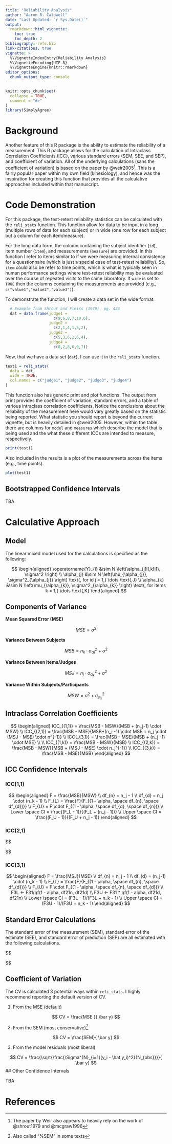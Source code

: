 ```yaml
---
title: "Reliability Analysis"
author: "Aaron R. Caldwell"
date: "Last Updated: `r Sys.Date()`"
output: 
  rmarkdown::html_vignette:
    toc: true
    toc_depth: 2
bibliography: refs.bib
link-citations: true
vignette: >
  %\VignetteIndexEntry{Reliability Analysis}
  %\VignetteEncoding{UTF-8}
  %\VignetteEngine{knitr::rmarkdown}
editor_options: 
  chunk_output_type: console
---
```


```r
knitr::opts_chunk$set(
  collapse = TRUE,
  comment = "#>"
)
library(SimplyAgree)
```

# Background

Another feature of this R package is the ability to estimate the reliability of a measurement. This R package allows for the calculation of Intraclass Correlation Coefficients (ICC), various standard errors (SEM, SEE, and SEP), and coefficient of variation. All of the underlying calculations (sans the coefficient of variation) is based on the paper by @weir2005^[The paper by Weir also appears to heavily rely on the work of @shrout1979 and @mcgraw1996]. This is a fairly popular paper within my own field (kinesiology), and hence was the inspiration for creating this function that provides all the calculative approaches included within that manuscript.

# Code Demonstration

For this package, the test-retest reliability statistics can be calculated with the `reli_stats` function. This function allow for data to be input in a long (multiple rows of data for each subject) or in wide (one row for each subject but a column for each item/measure).

For the long data form, the column containing the subject identifier (`id`), item number (`item`), and measurements (`measure`) are provided. In this function I refer to items similar to if we were measuring internal consistency for a questionnaire (which is just a special case of test-retest reliability). So, `item` could also be refer to time points, which is what is typically seen in human performance settings where test-retest reliability may be evaluated over the course of repeated visits to the same laboratory. If `wide` is set to `TRUE` then the columns containing the measurements are provided (e.g., `c("value1","value2","value3")`).

To demonstrate the function, I will create a data set in the wide format.

```r

  # Example from Shrout and Fleiss (1979), pg. 423
  dat = data.frame(judge1 = 
                     c(9,6,8,7,10,6),
                   judge2 = 
                     c(2,1,4,1,5,2),
                   judge3 = 
                     c(5,3,6,2,6,4),
                   judge4 = 
                     c(8,2,8,6,9,7))
```


Now, that we have a data set (`dat`), I can use it in the `reli_stats` function.

```r
test1 = reli_stats(
  data = dat,
  wide = TRUE,
  col.names = c("judge1", "judge2", "judge3", "judge4")
)
```

This function also has generic print and plot functions. The output from print provides the coefficient of variation, standard errors, and a table of various intraclass correlation coefficients. Notice the conclusions about the reliability of the measurement here would vary greatly based on the statistic being reported. What statistic you should report is beyond the current vignette, but is heavily detailed in @weir2005. However, within the table there are columns for `model` and `measures` which describe the model that is being used and the what these different ICCs are intended to measure, respectively.

```r
print(test1)
```

Also included in the results is a plot of the measurements across the items (e.g., time points).

```r
plot(test1)
```

## Bootstrapped Confidence Intervals

TBA

# Calculative Approach

## Model

The linear mixed model used for the calculations is specified as the following:

$$
\begin{aligned}
  \operatorname{Y}_{i}  &\sim N \left(\alpha_{j[i],k[i]}, \sigma^2 \right) \\
    \alpha_{j}  &\sim N \left(\mu_{\alpha_{j}}, \sigma^2_{\alpha_{j}} \right)
    \text{, for id j = 1,} \dots \text{,J} \\
    \alpha_{k}  &\sim N \left(\mu_{\alpha_{k}}, \sigma^2_{\alpha_{k}} \right)
    \text{, for items k = 1,} \dots \text{,K}
\end{aligned} 
$$

## Components of Variance

**Mean Squared Error (MSE)**

$$
MSE = \sigma^2
$$

**Variance Between Subjects**

$$
MSB = n_k \cdot \sigma^2_{\alpha j} + \sigma^2
$$

**Variance Between Items/Judges**

$$
MSJ = n_{j} \cdot \sigma^2_{\alpha_{k}} + \sigma^2
$$

**Variance Within Subjects/Participants**

$$
MSW = \sigma^2 + \sigma^2_{\alpha_{k}}
$$


## Intraclass Correlation Coefficients

$$
\begin{aligned}
ICC_{(1,1)} = \frac{MSB - MSW}{MSB + (n_j-1) \cdot MSW} \\
ICC_{(2,1)} = \frac{MSB - MSE}{MSB+(n_j -1) \cdot MSE + n_j \cdot (MSJ - MSE) \cdot n^{-1}} \\
ICC(_{3,1)} = \frac{MSB - MSE}{MSB + (n_j -1) \cdot MSE}
\\
\\
ICC_{(1,k)} = \frac{MSB - MSW}{MSB}
\\
ICC_{(2,k)} = \frac{MSB - MSW}{MSB + (MSJ - MSE) \cdot n_j^{-1}}
\\
ICC_{(3,k)} = \frac{MSB - MSE}{MSB}
\end{aligned}
$$

## ICC Confidence Intervals

### ICC(1,1)

$$
\begin{aligned}
  F =  \frac{MSB}{MSW} \\
  df_{n} = n_j - 1 \\
  df_{d} = n_j \cdot (n_k - 1) \\
  F_{L} = \frac{F}{F_{(1 - \alpha, \space df_{n}, \space df_{d})}} \\
  F_{U} = F \cdot F_{(1 - \alpha, \space df_{d}, \space df_{n})} \\
  Lower \space CI = \frac{(F_L - 1)}{(F_L + (n_j - 1))} \\
  Upper \space CI = \frac{(F_U - 1)}{(F_U + n_j - 1)}
\end{aligned}
$$

### ICC(2,1)

$$
\begin{aligned}
  F =  \frac{MSJ}{MSE} \\
    vn = (n_k - 1) \cdot (n_j - 1) \cdot [(nj \cdot ICC_{(2,1)} \cdot F + n_j \cdot
                                     (1 + (n_k - 1) \cdot ICC_{(2,1)}) - n_k \cdot ICC_{(2,1)})]^2 \\
  vd = (n_j - 1) \cdot n_k^2 \cdot ICC_{(2,1)}^2 \cdot F^2 + (n_j \cdot (1 +
                                                         (n_k - 1) \cdot ICC_{(2,1)}) - n_k \cdot ICC_{(2,1)})^2 \\
   
  v = \frac{vn}{vd} \\
  F_{L} = F_{(1 - \alpha, \space n_j-1, \space v)} \\
  F_{U} = F_{(1 - \alpha, \space v, \space n_j - 1)} \\
  Lower \space CI = \frac{n_j \cdot (MSB - F_U \cdot MSE)}{(F_U \cdot (n_k \cdot MSJ + (n_k \cdot n_j - n_k - n_j) \cdot MSE) + n_j \cdot MSB)} \\
  Upper \space CI = \frac{n_j \cdot (MSB \cdot F_L - MSE)}{(n_k \cdot MSJ + (n_k \cdot n_j - n_k - n_j) \cdot MSE + n_j \cdot F_L \cdot MSB)}
\end{aligned}
$$

### ICC(3,1)

$$
\begin{aligned}
  F =  \frac{MSJ}{MSE} \\
  df_{n} = n_j - 1 \\
  df_{d} = (n_j-1) \cdot (n_k - 1) \\
  F_{L} = \frac{F}{F_{(1 - \alpha, \space df_{n}, \space df_{d})}} \\
  F_{U} = F \cdot F_{(1 - \alpha, \space df_{n}, \space df_{d})} \\
  F3L <- F31/qf(1 - alpha, df21n, df21d) \\
  F3U <- F31 * qf(1 - alpha, df21d, df21n) \\
  Lower \space CI = (F3L - 1)/(F3L + n_k - 1) \\
  Upper \space CI = (F3U - 1)/(F3U + n_k - 1)
\end{aligned}
$$

## Standard Error Calculations

The standard error of the measurement (SEM), standard error of the estimate (SEE), and standard error of prediction (SEP) are all estimated with the following calculations.


$$
\begin{aligned}
SEM = \sqrt{MSE} \\
\\

SEE = \sqrt{\frac{\sigma^2+\sigma^2_{\alpha j}+\sigma^2_{\alpha k}}{(n_j-1)}} \cdot \sqrt{ICC_{(3,1)} \cdot (1-ICC_{(3,1)})} \\ 
 \\
 
SEP = \sqrt{\frac{\sigma^2+\sigma^2_{\alpha j}+\sigma^2_{\alpha k}}{(n_j-1)}} \cdot \sqrt{1-ICC_{(3,1)}^2} \\
  
\end{aligned}
$$

## Coefficient of Variation 

The CV is calculated 3 potential ways within `reli_stats`. I highly recommend reporting the default version of CV.

1. From the MSE (default)

$$
CV = \frac{MSE }{ \bar y}
$$

2. From the SEM (most conservative)^[Also called "%SEM" in some texts]

$$
CV = \frac{SEM}{ \bar y}
$$

3. From the model residuals (most liberal)

$$
CV = \frac{\sqrt{\frac{\Sigma^{N}_{i=1}(y_i - \hat y_i)^2}{N_{obs}}}}{ \bar y}
$$
## Other Confidence Intervals

TBA

# References
